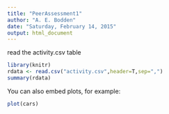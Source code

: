 ```yaml
---
title: "PeerAssessment1"
author: "A. E. Bodden"
date: "Saturday, February 14, 2015"
output: html_document
---
```


read the activity.csv table

```r
library(knitr)
rdata <- read.csv("activity.csv",header=T,sep=",")
summary(rdata)
```

You can also embed plots, for example:

```r
plot(cars)
```


